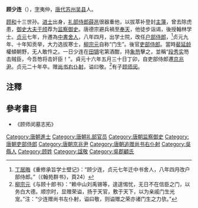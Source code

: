 '''顾少连'''（{{bd|?||804年|}}），[[表字|字]]夷仲，[[唐代|唐代]][[苏州_(隋朝)|苏州]][[吴县|吴县]]人。

[[顾和|顾和]]十三世孙。[[进士|进士]]出身，[[礼部侍郎|礼部侍郎]][[薛邕|薛邕]]很器重他，以拔萃补登封[[主簿|主簿]]，曾去除虎患，[[御史大夫|御史大夫]][[于颀|于颀]]荐为[[监察御史|监察御史]]。唐德宗避兵禍至[[奉天|奉天]]，他徒步诣谒，後授翰林学士。[[貞元_(唐朝)|贞元]]七年，升遷為[[中書舍人|中書舍人]]，八年四月，出学士院，改任[[户部|户部]][[侍郎|侍郎]]，<ref>[[丁居晦|丁居晦]]《重修承旨学士壁记》：“顾少连，贞元七年迁中书舍人，八年四月改户部侍郎。”（《翰苑群书》，頁24）</ref>贞元九年、十年知贡举，大力选拔寒士，[[柳宗元|柳宗元]]自称“门生”。後官[[吏部|吏部]][[侍郎|侍郎]]。當時[[裴延龄|裴延龄]]權傾朝野，无人敢忤之。一日少连在[[田镝|田镝]]宅第酒酣，持[[象笏|象笏]]擊之，並稱“[[段秀实|段秀实]]笏击贼臣，今吾笏将击奸臣！”。貞元十六年五月三十日丁卯，自吏部侍郎遷[[京兆尹|京兆尹]]。贞元二十年卒。赠[[尚书右仆射|尚书右仆射]]，谥曰敬。<ref>[[柳宗元|柳宗元]]《与顾十郎书》：“赖中山刘禹锡等，遑遑惕忧，无日不在信臣之门，以务白大德。顺宗时，显赠荣谥，扬于天官，敷于天下，以为亲戚门生光宠。”注：“少连赠尚书左仆射，谥曰敬，则谥赠之荣亦诸门生之力欤。”</ref>有子[[顾师闵|顾师闵]]。

== 注釋 ==
{{reflist}}

== 參考書目 ==
*《顾师闵墓志拓》

{{DEFAULTSORT:G}}
[[Category:唐朝進士|Category:唐朝進士]]
[[Category:唐朝礼部官员|Category:唐朝礼部官员]]
[[Category:唐朝监察御史|Category:唐朝监察御史]]
[[Category:唐朝吏部侍郎|Category:唐朝吏部侍郎]]
[[Category:唐朝京兆尹|Category:唐朝京兆尹]]
[[Category:唐朝追赠尚书右仆射|Category:唐朝追赠尚书右仆射]]
[[Category:吳縣人|Category:吳縣人]]
[[Category:顾姓|Category:顾姓]]
[[Category:諡敬|Category:諡敬]]
[[Category:吳郡顧氏|Category:吳郡顧氏]]
